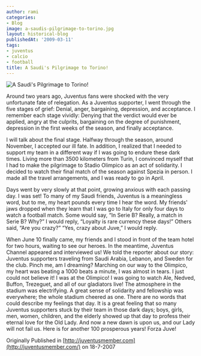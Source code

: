 ```yaml
---
author: rami
categories:
- Blog
image: a-saudis-pilgrimage-to-torino.jpg
layout: historical-blog
publishedAt: '2009-03-11'
tags:
- juventus
- calcio
- football
title: A Saudi's Pilgrimage to Torino!
---
```


![A Saudi's Pilgrimage to Torino!](/assets/images/content/blog/a-saudis-pilgrimage-to-torino.jpg)

Around two years ago, Juventus fans were shocked with the very unfortunate fate of relegation. As a Juventus supporter, I went through the five stages of grief:  Denial, anger, bargaining, depression, and acceptance. I remember each stage vividly: Denying that the verdict would ever be applied, angry at the culprits, bargaining on the degree of punishment, depression in the first weeks of the season, and finally acceptance.

I will talk about the final stage. Halfway through the season, around November, I accepted our ill fate. In addition, I realized that I needed to support my team in a different way if I was going to endure these dark times. Living more than 3500 kilometers from Turin, I convinced myself that I had to make the pilgrimage to Stadio Olimpico as an act of solidarity. I decided to watch their final match of the season against Spezia in person. I made all the travel arrangements, and I was ready to go in April.

Days went by very slowly at that point, growing anxious with each passing day. I was set! To many of my Saudi friends, Juventus is a meaningless word, but to me, my heart pounds every time I hear the word. My friends' jaws dropped when they learn that I was go to Italy for only four days to watch a football match. Some would say, “In Serie B? Really, a match in Serie B? Why?” I would reply, “Loyalty is rare currency these days!” Others said, “Are you crazy?” “Yes, crazy about Juve,” I would reply.

When June 10 finally came, my friends and I stood in front of the team hotel for two hours, waiting to see our heroes. In the meantime, Juventus Channel appeared and interviewed us! We told the reporter about our story: Juventus supporters traveling from Saudi Arabia, Lebanon, and Sweden for the club. Pinch me, am I dreaming? Marching on our way to the Olimpico, my heart was beating a 1000 beats a minute, I was almost in tears. I just could not believe it! I was at the Olimpico! I was going to watch Ale, Nedved, Buffon, Trezeguet, and all of our gladiators live! The atmosphere in the stadium was electrifying. A great sense of solidarity and fellowship was everywhere; the whole stadium cheered as one. There are no words that could describe my feelings that day. It is a great feeling that so many Juventus supporters stuck by their team in those dark days; boys, girls, men, women, children, and the elderly showed up that day to profess their eternal love for the Old Lady. And now a new dawn is upon us, and our Lady will not fail us. Here is for another 100 prosperous years! Forza Juve! 

Originally Published in [http://juventusmember.com](http://juventusmember.com/) on 18-7-2007